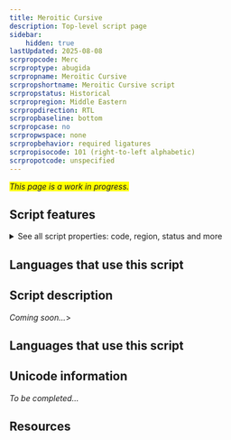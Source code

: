 ```yaml
---
title: Meroitic Cursive
description: Top-level script page
sidebar:
    hidden: true
lastUpdated: 2025-08-08
scrpropcode: Merc
scrproptype: abugida
scrpropname: Meroitic Cursive
scrpropshortname: Meroitic Cursive script
scrpropstatus: Historical
scrpropregion: Middle Eastern
scrpropdirection: RTL
scrpropbaseline: bottom
scrpropcase: no
scrpropwspace: none
scrpropbehavior: required ligatures
scrpropisocode: 101 (right-to-left alphabetic)
scrpropotcode: unspecified
---
```


<span style='background-color:yellow'>_This page is a work in progress._</span>


## Script features

<details>
<summary> See all script properties: code, region, status and more</summary>
<ScriptInfo />
</details>

## Languages that use this script

<WsList script='Merc' wsMax='5' />

## Script description

_Coming soon..._>

## Languages that use this script

<WsList script='Merc' wsMax='5' />

## Unicode information

_To be completed..._

## Resources

<ScriptResources detailSummary='seemore' />

